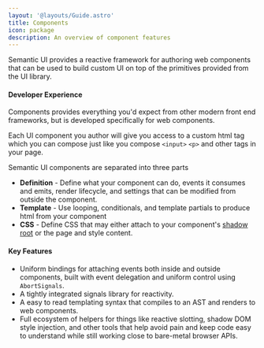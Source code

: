 ```yaml
---
layout: '@layouts/Guide.astro'
title: Components
icon: package
description: An overview of component features
---
```



Semantic UI provides a reactive framework for authoring web components that can be used to build custom UI on top of the primitives provided from the UI library.

#### Developer Experience

Components provides everything you'd expect from other modern front end frameworks, but is developed specifically for web components.

Each UI component you author will give you access to a custom html tag which you can compose just like you compose `<input>` `<p>` and other tags in your page.

Semantic UI components are separated into three parts
* **Definition** - Define what your component can do, events it consumes and emits, render lifecycle, and  settings that can be modified from outside the component.
* **Template** - Use looping, conditionals, and template partials to produce html from your component
* **CSS** - Define CSS that may either attach to your component's [shadow root](/web-components) or the page and style content.

<PlaygroundExample id="counter" direction="horizontal"></PlaygroundExample>

#### Key Features
  * Uniform bindings for attaching events both inside and outside components, built with event delegation and uniform control using `AbortSignals`.
  * A tightly integrated signals library for reactivity.
  * A easy to read templating syntax that compiles to an AST and renders to web components.
  * Full ecosystem of helpers for things like reactive slotting, shadow DOM style injection, and other tools that help avoid pain and keep code easy to understand while still working close to bare-metal browser APIs.
